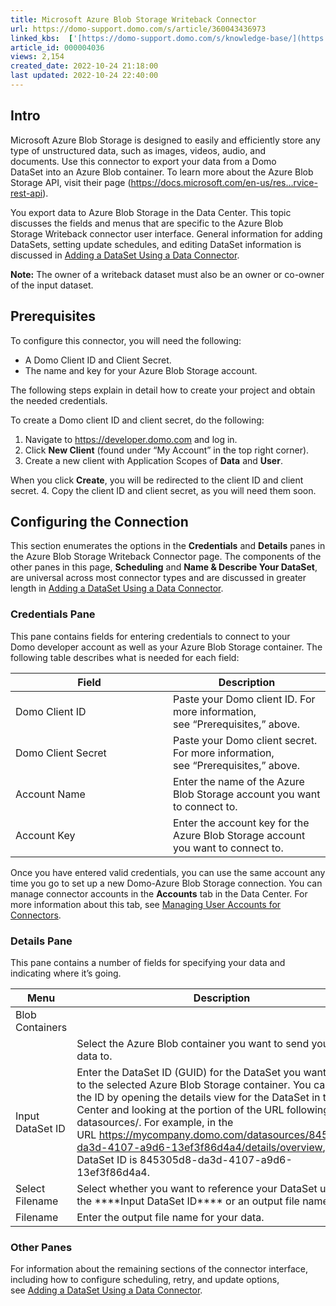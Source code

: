 ```yaml
---
title: Microsoft Azure Blob Storage Writeback Connector
url: https://domo-support.domo.com/s/article/360043436973
linked_kbs:  ['[https://domo-support.domo.com/s/knowledge-base/](https://domo-support.domo.com/s/knowledge-base/)', '[https://domo-support.domo.com/s/](https://domo-support.domo.com/s/)', '[https://domo-support.domo.com/s/topic/0TO5w000000ZammGAC](https://domo-support.domo.com/s/topic/0TO5w000000ZammGAC)', '[https://domo-support.domo.com/s/topic/0TO5w000000ZanLGAS](https://domo-support.domo.com/s/topic/0TO5w000000ZanLGAS)', '[https://domo-support.domo.com/s/topic/0TO5w000000ZapVGAS](https://domo-support.domo.com/s/topic/0TO5w000000ZapVGAS)', '[https://domo-support.domo.com/s/article/360042926274](https://domo-support.domo.com/s/article/360042926274)', '[https://domo-support.domo.com/s/article/360042926054](https://domo-support.domo.com/s/article/360042926054)', '[https://domo-support.domo.com/s/article/360043436973](https://domo-support.domo.com/s/article/360043436973)', '[https://domo-support.domo.com/s/topic/0TO5w000000ZapVGAS/writeback-connectors](https://domo-support.domo.com/s/topic/0TO5w000000ZapVGAS/writeback-connectors)', '[https://domo-support.domo.com/s/article/360043429933](https://domo-support.domo.com/s/article/360043429933)', '[https://domo-support.domo.com/s/article/360043429953](https://domo-support.domo.com/s/article/360043429953)', '[https://domo-support.domo.com/s/article/360042925494](https://domo-support.domo.com/s/article/360042925494)', '[https://domo-support.domo.com/s/article/4408174643607](https://domo-support.domo.com/s/article/4408174643607)', '[https://domo-support.domo.com/s/article/360043429913](https://domo-support.domo.com/s/article/360043429913)', '[https://domo-support.domo.com/s/login/](https://domo-support.domo.com/s/login/)']
article_id: 000004036
views: 2,154
created_date: 2022-10-24 21:18:00
last updated: 2022-10-24 22:40:00
---
```




Intro
-----


Microsoft Azure Blob Storage is designed to easily and efficiently store any type of unstructured data, such as images, videos, audio, and documents. Use this connector to export your data from a Domo DataSet into an Azure Blob container. To learn more about the Azure Blob Storage API, visit their page ([https://docs.microsoft.com/en-us/res...rvice-rest-api](https://docs.microsoft.com/en-us/rest/api/storageservices/blob-service-rest-api "https://docs.microsoft.com/en-us/rest/api/storageservices/blob-service-rest-api")).


You export data to Azure Blob Storage in the Data Center. This topic discusses the fields and menus that are specific to the Azure Blob Storage Writeback connector user interface. General information for adding DataSets, setting update schedules, and editing DataSet information is discussed in [Adding a DataSet Using a Data Connector](/s/article/360042926274 "Adding a DataSet Using a Data Connector").







**Note:** The owner of a writeback dataset must also be an owner or co-owner of the input dataset.




Prerequisites
-------------


To configure this connector, you will need the following:


* A Domo Client ID and Client Secret.
* The name and key for your Azure Blob Storage account.


The following steps explain in detail how to create your project and obtain the needed credentials. 


To create a Domo client ID and client secret, do the following:


1. Navigate to [https://developer.domo.com](https://developer.domo.com "https://developer.domo.com") and log in.
2. Click **New Client** (found under "My Account" in the top right corner).
3. Create a new client with Application Scopes of **Data** and **User**.  
  
When you click **Create**, you will be redirected to the client ID and client secret.
4. Copy the client ID and client secret, as you will need them soon.


Configuring the Connection
--------------------------


This section enumerates the options in the **Credentials** and **Details** panes in the Azure Blob Storage Writeback Connector page. The components of the other panes in this page, **Scheduling** and **Name & Describe Your DataSet**, are universal across most connector types and are discussed in greater length in [Adding a DataSet Using a Data Connector](/s/article/360042926274 "Adding a DataSet Using a Data Connector").


### Credentials Pane


This pane contains fields for entering credentials to connect to your Domo developer account as well as your Azure Blob Storage container. The following table describes what is needed for each field:  




| Field | Description |
| --- | --- |
| Domo Client ID | Paste your Domo client ID. For more information, see "Prerequisites," above. |
| Domo Client Secret | Paste your Domo client secret. For more information, see "Prerequisites," above. |
| Account Name | Enter the name of the Azure Blob Storage account you want to connect to. |
| Account Key | Enter the account key for the Azure Blob Storage account you want to connect to.  |


Once you have entered valid credentials, you can use the same account any time you go to set up a new Domo-Azure Blob Storage connection. You can manage connector accounts in the **Accounts** tab in the Data Center. For more information about this tab, see [Managing User Accounts for Connectors](/s/article/360042926054 "Managing User Accounts for Connectors").


### Details Pane


This pane contains a number of fields for specifying your data and indicating where it's going.




| Menu | Description |
| --- | --- |
| Blob Containers
  | Select the Azure Blob container you want to send your Domo data to. |
| Input DataSet ID | Enter the DataSet ID (GUID) for the DataSet you want to copy to the selected Azure Blob Storage container. You can find the ID by opening the details view for the DataSet in the Data Center and looking at the portion of the URL following datasources/. For example, in the URL <https://mycompany.domo.com/datasources/845305d8-da3d-4107-a9d6-13ef3f86d4a4/details/overview>, the DataSet ID is 845305d8-da3d-4107-a9d6-13ef3f86d4a4.  |
| Select Filename | Select whether you want to reference your DataSet using the ****Input DataSet ID**** or an output file name.  |
| Filename | Enter the output file name for your data.  |


### Other Panes


For information about the remaining sections of the connector interface, including how to configure scheduling, retry, and update options, see [Adding a DataSet Using a Data Connector](/s/article/360042926274 "Adding a DataSet Using a Data Connector").

